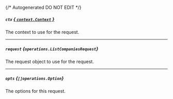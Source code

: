 {/* Autogenerated DO NOT EDIT  */}

##### `ctx` [*{ `context.Context` }*](https://pkg.go.dev/context#Context)
The context to use for the request.

---
##### `request` *{`operations.ListCompaniesRequest`}*
The request object to use for the request.

<Collapsible openLabel={Labels.showProperties} closeLabel={Labels.hideProperties}>
  <ListCompaniesRequest />
</Collapsible>

---
##### `opts` *{`[]operations.Option`}*
The options for this request.

